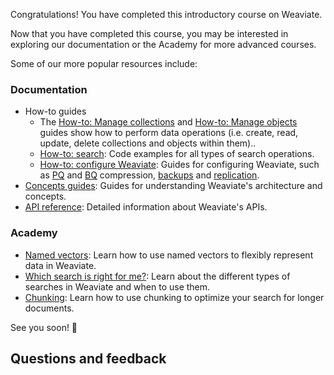 Congratulations! You have completed this introductory course on Weaviate.

Now that you have completed this course, you may be interested in exploring our documentation or the Academy for more advanced courses.

Some of our more popular resources include:

### Documentation

- How-to guides
    - The [How-to: Manage collections](/docs/weaviate/manage-collections/index.mdx) and [How-to: Manage objects](/docs/weaviate/manage-objects/index.mdx) guides show how to perform data operations (i.e. create, read, update, delete collections and objects within them)..
    - [How-to: search](/docs/weaviate/search/index.mdx): Code examples for all types of search operations.
    - [How-to: configure Weaviate](/docs/weaviate/configuration/index.mdx): Guides for configuring Weaviate, such as [PQ](/docs/weaviate/configuration/compression/pq-compression.md) and [BQ](/docs/weaviate/configuration/compression/bq-compression.md) compression, [backups](docs/deploy/config-guides/backups.md) and [replication](docs/deploy/config-guides/replication.md).
- [Concepts guides](/docs/weaviate/concepts/index.md): Guides for understanding Weaviate's architecture and concepts.
- [API reference](/docs/weaviate/api/index.mdx): Detailed information about Weaviate's APIs.

### Academy

- [Named vectors](/docs/academy/py/named_vectors): Learn how to use named vectors to flexibly represent data in Weaviate.
- [Which search is right for me?](/docs/academy/py/standalone/which_search): Learn about the different types of searches in Weaviate and when to use them.
- [Chunking](/docs/academy/py/standalone/chunking): Learn how to use chunking to optimize your search for longer documents.


<CTASocials />

See you soon! 👋

## Questions and feedback


<DocsFeedback/>
